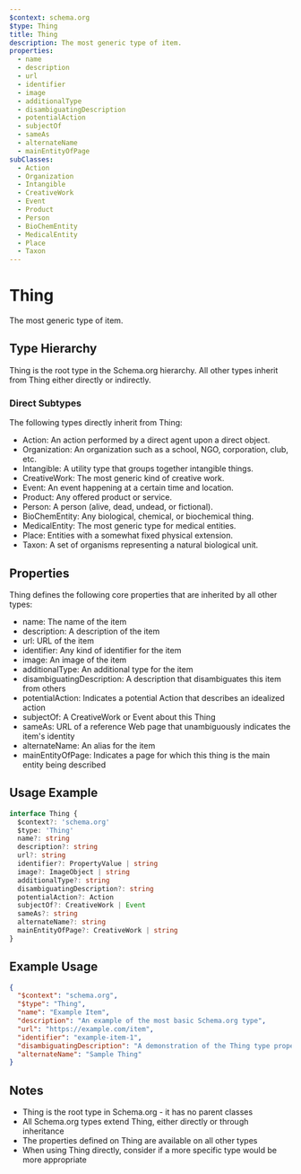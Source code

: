 ```yaml
---
$context: schema.org
$type: Thing
title: Thing
description: The most generic type of item.
properties:
  - name
  - description
  - url
  - identifier
  - image
  - additionalType
  - disambiguatingDescription
  - potentialAction
  - subjectOf
  - sameAs
  - alternateName
  - mainEntityOfPage
subClasses:
  - Action
  - Organization
  - Intangible
  - CreativeWork
  - Event
  - Product
  - Person
  - BioChemEntity
  - MedicalEntity
  - Place
  - Taxon
---
```


# Thing

The most generic type of item.

## Type Hierarchy

Thing is the root type in the Schema.org hierarchy. All other types inherit from Thing either directly or indirectly.

### Direct Subtypes

The following types directly inherit from Thing:

- Action: An action performed by a direct agent upon a direct object.
- Organization: An organization such as a school, NGO, corporation, club, etc.
- Intangible: A utility type that groups together intangible things.
- CreativeWork: The most generic kind of creative work.
- Event: An event happening at a certain time and location.
- Product: Any offered product or service.
- Person: A person (alive, dead, undead, or fictional).
- BioChemEntity: Any biological, chemical, or biochemical thing.
- MedicalEntity: The most generic type for medical entities.
- Place: Entities with a somewhat fixed physical extension.
- Taxon: A set of organisms representing a natural biological unit.

## Properties

Thing defines the following core properties that are inherited by all other types:

- name: The name of the item
- description: A description of the item
- url: URL of the item
- identifier: Any kind of identifier for the item
- image: An image of the item
- additionalType: An additional type for the item
- disambiguatingDescription: A description that disambiguates this item from others
- potentialAction: Indicates a potential Action that describes an idealized action
- subjectOf: A CreativeWork or Event about this Thing
- sameAs: URL of a reference Web page that unambiguously indicates the item's identity
- alternateName: An alias for the item
- mainEntityOfPage: Indicates a page for which this thing is the main entity being described

## Usage Example

```typescript
interface Thing {
  $context?: 'schema.org'
  $type: 'Thing'
  name?: string
  description?: string
  url?: string
  identifier?: PropertyValue | string
  image?: ImageObject | string
  additionalType?: string
  disambiguatingDescription?: string
  potentialAction?: Action
  subjectOf?: CreativeWork | Event
  sameAs?: string
  alternateName?: string
  mainEntityOfPage?: CreativeWork | string
}
```

## Example Usage

```json
{
  "$context": "schema.org",
  "$type": "Thing",
  "name": "Example Item",
  "description": "An example of the most basic Schema.org type",
  "url": "https://example.com/item",
  "identifier": "example-item-1",
  "disambiguatingDescription": "A demonstration of the Thing type properties",
  "alternateName": "Sample Thing"
}
```

## Notes

- Thing is the root type in Schema.org - it has no parent classes
- All Schema.org types extend Thing, either directly or through inheritance
- The properties defined on Thing are available on all other types
- When using Thing directly, consider if a more specific type would be more appropriate
